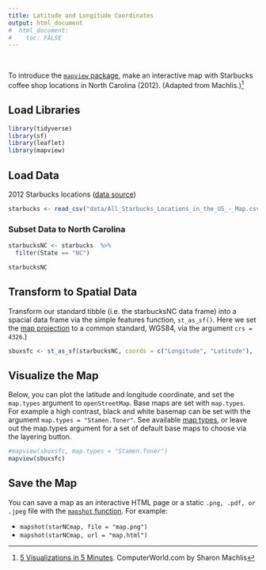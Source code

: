 ```yaml
---
title: Latitude and Longitude Coordinates
output: html_document
#  html_document:
#    toc: FALSE
---
```

&nbsp;

To introduce the [`mapview` package](https://r-spatial.github.io/mapview/index.html), make an interactive map with Starbucks coffee shop locations in North Carolina (2012).  (Adapted from Machlis.)^[[5 Visualizations in 5 Minutes](http://www.computerworld.com/article/2893271/business-intelligence/5-data-visualizations-in-5-minutes-each-in-5-lines-or-less-of-r.html). ComputerWorld.com by Sharon Machlis]


## Load Libraries

```r
library(tidyverse)
library(sf)
library(leaflet)
library(mapview)
```

## Load Data

2012 Starbucks locations ([data source](https://github.com/libjohn/mapping-with-R/blob/master/data/All_Starbucks_Locations_in_the_US_-_Map.csv))

```r
starbucks <- read_csv("data/All_Starbucks_Locations_in_the_US_-_Map.csv")
```

### Subset Data to North Carolina
```r
starbucksNC <- starbucks  %>% 
  filter(State == "NC")

starbucksNC
```

## Transform to Spatial Data

Transform our standard tibble (i.e. the starbucksNC data frame) into a spacial data frame via the simple features function, `st_as_sf()`. Here we set the [map projection](https://en.wikipedia.org/wiki/Map_projection) to a common standard, WGS84, via the argument `crs = 4326`.)

```r
sbuxsfc <- st_as_sf(starbucksNC, coords = c("Longitude", "Latitude"),  crs=4326)
```

## Visualize the Map

Below, you can plot the latitude and longitude coordinate, and set the `map.types` argument to `openStreetMap`.  Base maps are set with `map.types`.  For example a high contrast, black and white basemap can be set with the argument `map.types = "Stamen.Toner"`. See available [map types](http://leaflet-extras.github.io/leaflet-providers/preview/), or leave out the map.types argument for a set of default base maps to choose via the layering button.

```r
#mapview(sbuxsfc, map.types = "Stamen.Toner")
mapview(sbuxsfc)
```



## Save the Map

You can save a map as an interactive HTML page or a static `.png, .pdf, or .jpeg` file with the [`mapshot` function](https://r-spatial.github.io/mapview/reference/mapshot.html).  For example:

- `mapshot(starNCmap, file = "map.png")`
- `mapshot(starNCmap, url = "map.html")`


